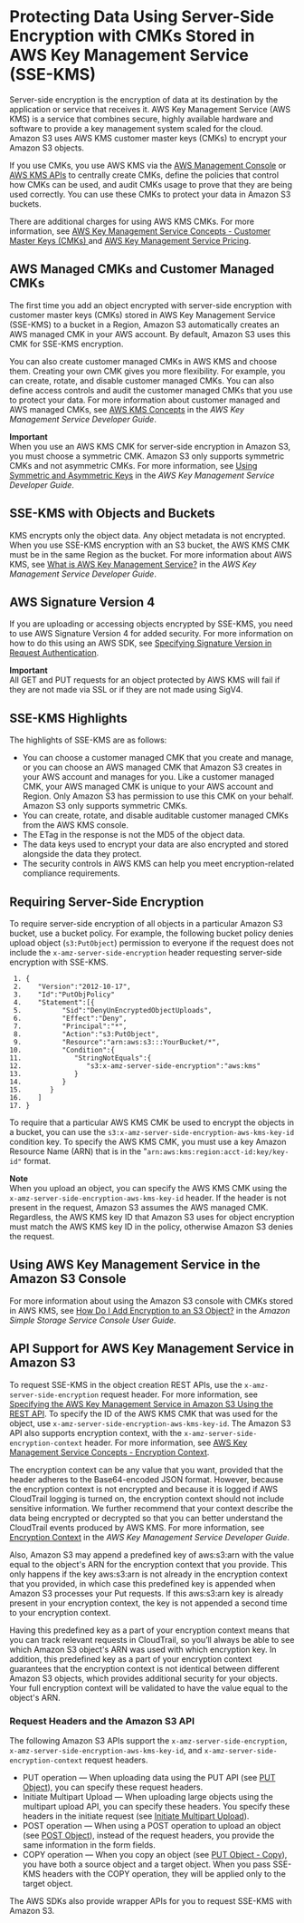 # Protecting Data Using Server\-Side Encryption with CMKs Stored in AWS Key Management Service \(SSE\-KMS\)<a name="UsingKMSEncryption"></a>

Server\-side encryption is the encryption of data at its destination by the application or service that receives it\. AWS Key Management Service \(AWS KMS\) is a service that combines secure, highly available hardware and software to provide a key management system scaled for the cloud\. Amazon S3 uses AWS KMS customer master keys \(CMKs\) to encrypt your Amazon S3 objects\. 

If you use CMKs, you use AWS KMS via the [AWS Management Console](https://console.aws.amazon.com/kms) or [AWS KMS APIs](https://docs.aws.amazon.com/kms/latest/APIReference/) to centrally create CMKs, define the policies that control how CMKs can be used, and audit CMKs usage to prove that they are being used correctly\. You can use these CMKs to protect your data in Amazon S3 buckets\. 

There are additional charges for using AWS KMS CMKs\. For more information, see [AWS Key Management Service Concepts \- Customer Master Keys \(CMKs\) ](https://docs.aws.amazon.com/kms/latest/developerguide/concepts.html#master_keys) and [AWS Key Management Service Pricing](https://aws.amazon.com/kms/pricing)\.

## AWS Managed CMKs and Customer Managed CMKs<a name="aws-managed-customer-managed-cmks"></a>

The first time you add an object encrypted with server\-side encryption with customer master keys \(CMKs\) stored in AWS Key Management Service \(SSE\-KMS\) to a bucket in a Region, Amazon S3 automatically creates an AWS managed CMK in your AWS account\. By default, Amazon S3 uses this CMK for SSE\-KMS encryption\.

You can also create customer managed CMKs in AWS KMS and choose them\. Creating your own CMK gives you more flexibility\. For example, you can create, rotate, and disable customer managed CMKs\. You can also define access controls and audit the customer managed CMKs that you use to protect your data\. For more information about customer managed and AWS managed CMKs, see [AWS KMS Concepts](https://docs.aws.amazon.com/kms/latest/developerguide/concepts.html) in the *AWS Key Management Service Developer Guide*\.

**Important**  
When you use an AWS KMS CMK for server\-side encryption in Amazon S3, you must choose a symmetric CMK\. Amazon S3 only supports symmetric CMKs and not asymmetric CMKs\. For more information, see [Using Symmetric and Asymmetric Keys](https://docs.aws.amazon.com/kms/latest/developerguide/symmetric-asymmetric.html) in the *AWS Key Management Service Developer Guide*\.

## SSE\-KMS with Objects and Buckets<a name="sse-kms-objects-buckets"></a>

KMS encrypts only the object data\. Any object metadata is not encrypted\. When you use SSE\-KMS encryption with an S3 bucket, the AWS KMS CMK must be in the same Region as the bucket\. For more information about AWS KMS, see [What is AWS Key Management Service?](https://docs.aws.amazon.com/kms/latest/developerguide/overview.html) in the *AWS Key Management Service Developer Guide*\. 

## AWS Signature Version 4<a name="aws-signature-version-4-sse-kms"></a>

If you are uploading or accessing objects encrypted by SSE\-KMS, you need to use AWS Signature Version 4 for added security\. For more information on how to do this using an AWS SDK, see [Specifying Signature Version in Request Authentication](https://docs.aws.amazon.com/AmazonS3/latest/dev/UsingAWSSDK.html#specify-signature-version)\.

**Important**  
All GET and PUT requests for an object protected by AWS KMS will fail if they are not made via SSL or if they are not made using SigV4\.

## SSE\-KMS Highlights<a name="sse-kms-highlights"></a>

The highlights of SSE\-KMS are as follows:
+ You can choose a customer managed CMK that you create and manage, or you can choose an AWS managed CMK that Amazon S3 creates in your AWS account and manages for you\. Like a customer managed CMK, your AWS managed CMK is unique to your AWS account and Region\. Only Amazon S3 has permission to use this CMK on your behalf\. Amazon S3 only supports symmetric CMKs\.
+ You can create, rotate, and disable auditable customer managed CMKs from the AWS KMS console\. 
+ The ETag in the response is not the MD5 of the object data\.
+ The data keys used to encrypt your data are also encrypted and stored alongside the data they protect\. 
+ The security controls in AWS KMS can help you meet encryption\-related compliance requirements\.

## Requiring Server\-Side Encryption<a name="require-sse-kms"></a>

To require server\-side encryption of all objects in a particular Amazon S3 bucket, use a bucket policy\. For example, the following bucket policy denies upload object \(`s3:PutObject`\) permission to everyone if the request does not include the `x-amz-server-side-encryption` header requesting server\-side encryption with SSE\-KMS\.

```
 1. {
 2.    "Version":"2012-10-17",
 3.    "Id":"PutObjPolicy"
 4.    "Statement":[{
 5.          "Sid":"DenyUnEncryptedObjectUploads",
 6.          "Effect":"Deny",
 7.          "Principal":"*",
 8.          "Action":"s3:PutObject",
 9.          "Resource":"arn:aws:s3:::YourBucket/*",
10.          "Condition":{
11.             "StringNotEquals":{
12.                "s3:x-amz-server-side-encryption":"aws:kms"
13.             }
14.          }
15.       }
16.    ]
17. }
```

To require that a particular AWS KMS CMK be used to encrypt the objects in a bucket, you can use the `s3:x-amz-server-side-encryption-aws-kms-key-id` condition key\. To specify the AWS KMS CMK, you must use a key Amazon Resource Name \(ARN\) that is in the "`arn:aws:kms:region:acct-id:key/key-id"` format\.

**Note**  
When you upload an object, you can specify the AWS KMS CMK using the `x-amz-server-side-encryption-aws-kms-key-id` header\. If the header is not present in the request, Amazon S3 assumes the AWS managed CMK\. Regardless, the AWS KMS key ID that Amazon S3 uses for object encryption must match the AWS KMS key ID in the policy, otherwise Amazon S3 denies the request\.

## Using AWS Key Management Service in the Amazon S3 Console<a name="kms-encryption-s3-console"></a>

For more information about using the Amazon S3 console with CMKs stored in AWS KMS, see [How Do I Add Encryption to an S3 Object?](https://docs.aws.amazon.com/AmazonS3/latest/user-guide/add-object-encryption.html) in the *Amazon Simple Storage Service Console User Guide*\.

## API Support for AWS Key Management Service in Amazon S3<a name="APISupportforKMSEncryption"></a>

To request SSE\-KMS in the object creation REST APIs, use the `x-amz-server-side-encryption` request header\. For more information, see [Specifying the AWS Key Management Service in Amazon S3 Using the REST API](KMSUsingRESTAPI.mdx)\. To specify the ID of the AWS KMS CMK that was used for the object, use `x-amz-server-side-encryption-aws-kms-key-id`\. The Amazon S3 API also supports encryption context, with the `x-amz-server-side-encryption-context` header\. For more information, see [AWS Key Management Service Concepts \- Encryption Context](https://docs.aws.amazon.com/kms/latest/developerguide/concepts.html#encrypt_context)\.

The encryption context can be any value that you want, provided that the header adheres to the Base64\-encoded JSON format\. However, because the encryption context is not encrypted and because it is logged if AWS CloudTrail logging is turned on, the encryption context should not include sensitive information\. We further recommend that your context describe the data being encrypted or decrypted so that you can better understand the CloudTrail events produced by AWS KMS\. For more information, see [Encryption Context](https://docs.aws.amazon.com/kms/latest/developerguide/encryption-context.html) in the *AWS Key Management Service Developer Guide*\.

Also, Amazon S3 may append a predefined key of aws:s3:arn with the value equal to the object's ARN for the encryption context that you provide\. This only happens if the key aws:s3:arn is not already in the encryption context that you provided, in which case this predefined key is appended when Amazon S3 processes your Put requests\. If this aws:s3:arn key is already present in your encryption context, the key is not appended a second time to your encryption context\.

Having this predefined key as a part of your encryption context means that you can track relevant requests in CloudTrail, so you’ll always be able to see which Amazon S3 object's ARN was used with which encryption key\. In addition, this predefined key as a part of your encryption context guarantees that the encryption context is not identical between different Amazon S3 objects, which provides additional security for your objects\. Your full encryption context will be validated to have the value equal to the object's ARN\.

### Request Headers and the Amazon S3 API<a name="sse-request-headers-kms"></a>

The following Amazon S3 APIs support the `x-amz-server-side-encryption`, `x-amz-server-side-encryption-aws-kms-key-id`, and `x-amz-server-side-encryption-context` request headers\.
+ PUT operation — When uploading data using the PUT API \(see [PUT Object](https://docs.aws.amazon.com/AmazonS3/latest/API/RESTObjectPUT.html)\), you can specify these request headers\. 
+ Initiate Multipart Upload — When uploading large objects using the multipart upload API, you can specify these headers\. You specify these headers in the initiate request \(see [Initiate Multipart Upload](https://docs.aws.amazon.com/AmazonS3/latest/API/mpUploadInitiate.html)\)\.
+ POST operation — When using a POST operation to upload an object \(see [POST Object](https://docs.aws.amazon.com/AmazonS3/latest/API/RESTObjectPOST.html)\), instead of the request headers, you provide the same information in the form fields\.
+ COPY operation — When you copy an object \(see [PUT Object \- Copy](https://docs.aws.amazon.com/AmazonS3/latest/API/RESTObjectCOPY.html)\), you have both a source object and a target object\. When you pass SSE\-KMS headers with the COPY operation, they will be applied only to the target object\.

The AWS SDKs also provide wrapper APIs for you to request SSE\-KMS with Amazon S3\. 